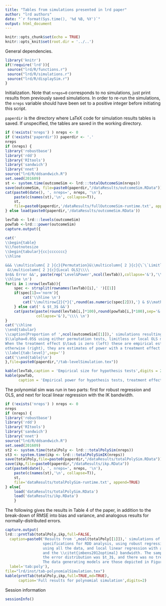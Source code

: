 ```yaml
---
title: "Tables from simulations presented in lrd paper"
author: "lrd authors"
date: "`r format(Sys.time(), '%d %B, %Y')`"
output: html_document
---
```


```r
knitr::opts_chunk$set(echo = TRUE)
knitr::opts_knit$set(root.dir = '../..')
```

General dependencies.
```r
library('knitr')
if(!require('lrd')){
 source("lrd/R/functions.r")
 source("lrd/R/simulations.r")
 source("lrd/R/displaySim.r")
}
```



Initialization. Note that `nreps=0` corresponds to no simulations,
just print results from previously saved simulations.
In order to re-run the simulations, the `nreps`
variable should have been set to a positive integer before initiating this script.

`paperdir` is the directory where LaTeX code for simulation results tables
is saved. If unspecified, the tables are saved in the working directory.
```r
if (!exists('nreps') ) nreps <- 0
if (!exists('paperdir')) paperdir <- '.'
nreps
if (nreps) {
library('robustbase')
library('rdd')
library('RItools')
library('sandwich')
library('nnet')
source("lrd/R/ddsandwich.R")
set.seed(201609)
st <- system.time(outcomeSim <- lrd:::totalOutcomeSim(nreps))
save(outcomeSim, file=paste0(paperdir,"/dataResults/outcomeSim.RData"))
cat(paste0(date(), ', nreps=', nreps, '\n'),
    paste(c(names(st),'\n', collapse=T)),
    st,
    file=paste0(paperdir,'/dataResults/fullOutcomeSim-runtime.txt', append=TRUE))
} else load(paste0(paperdir,'/dataResults/outcomeSim.RData'))
```

```r
levTab <- lrd:::levels(outcomeSim)
powTab <-lrd:::power(outcomeSim)
capture.output({

cat('
\\begin{table}
%\\footnotesize
\\begin{tabular}{cc|ccccccc}
\\hline

&&& \\multicolumn{ 2 }{c}{Permutation}&\\multicolumn{ 2 }{c}{\`\`Limitless\'\'}
 &\\multicolumn{ 2 }{c}{Local OLS}\\\\
$n$& Error &&', paste(rep('Level&Power',ncol(levTab)),collapse='&'),'\\\\
\\hline \n')
for(i in 1:nrow(levTab)){
    spec <- strsplit(rownames(levTab)[i],' ')[[1]]
    if(spec[1]=='norm'){
        cat('\\hline \n')
        cat('\\multirow{2}{*}{',round(as.numeric(spec[2])),'} & $\\mathcal{N}(0,1)$ &&')
    } else cat(' & $t_3$ &&')
    cat(paste(paste(round(levTab[i,]*100),round(powTab[i,]*100),sep='&'),
              collapse='&'),'\\\\ \n')
}
cat('\\hline
\\end{tabular}
\\caption{Proportion of ',ncol(outcomeSim[[1]]),' simulations resulting in a p-value below 
$\\alpha=0.05$ using either permutation tests, limitless or local OLS methods. 
When the treatment effect $\tau$ is zero (left) these are empirical estimates of size; 
otherwise (right), they are estimates of power with a treatment effect of 0.2.}
\\label{tab:level}',sep='')
cat('\\end{table}\n')
},file=paste0(paperdir,"/tab-levelSimulation.tex"))

kable(levTab,caption = 'Empirical size for hypothesis tests',digits = 2)
kable(powTab,
      caption = 'Empirical power for hypothesis tests, treatment effect =0.2',digits = 2)

```


The polynomial sim was run in two parts: first for robust regression
and OLS, and next for local linear regression with the IK bandwidth.

```r
if (!exists('nreps') ) nreps <- 0
nreps
if (nreps) {
library('robustbase')
library('rdd')
library('RItools')
library('sandwich')
library('nnet')
source("lrd/R/ddsandwich.R")
set.seed(201609)
st2 <- system.time(totalPoly <- lrd:::totalPolySim(nreps))
st3 <- system.time(ikp <- lrd:::totalPolySimIK(nreps))
save(totalPoly,file=paste0(paperdir,"/dataResults/totalPolySim.RData"))
save(ikp,file=paste0(paperdir,"/dataResults/ikp.RData"))
cat(paste0(date(), ', nreps=', nreps, '\n'),
    paste(c(names(st),'\n', collapse=T)),
    st,
    file='dataResults/totalPolySim-runtime.txt', append=TRUE)
} else{
    load('dataResults/totalPolySim.RData')
    load('dataResults/ikp.RData')
    }
```

The following gives the results in Table 4 of the paper, in addition
to the break-down of RMSE into bias and variance, and analogous
results for normally-distributed errors.

```r
capture.output(
lrd:::prntTab(totalPoly,ikp,full=FALSE,
  caption=paste0('Results from ',ncol(totalPoly[[1]]),' simulations of polynomial 
                 specifications for RDD analysis, using robust regression and OLS, 
                 using all the data, and local linear regression with a triangular kernel 
                 and the \\citet{imbens2012optimal} bandwidth. The sample size for all runs was 500, 
                 the error distribution was $t_3$, and there was no treatment effect. 
                 The data generating models are those depicted in Figure \\ref{fig:dgms}.'),
  label='tab:poly'),
file="lrd/inst/tab-polynomialSimulation.tex")
kable(prntTab(totalPoly,ikp,full=TRUE,md=TRUE),
      caption='Full results for polynomial simulation',digits=2)
```


Session information
```r
sessionInfo()
```
